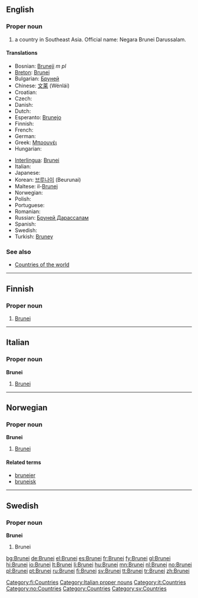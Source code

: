 ==English==
{{wikipedia}}

===Proper noun===
{{en-proper noun}}

# a country in Southeast Asia. Official name: Negara Brunei Darussalam.

====Translations====
{{top}}
* Bosnian: [[Bruneji]] ''m pl''
* [[Breton]]: [[Brunei]]
* Bulgarian: [[Бруней]]
* Chinese: [[文莱]] (Wénlái)
* Croatian: {{t-|hr|Brunej|m}}
* Czech: {{t+|cs|Brunej|f}}
* Danish: {{t-|da|Brunei}}
* Dutch: {{t+|nl|Brunei}}
* Esperanto: [[Brunejo]]
* Finnish: {{t+|fi|Brunei}}
* French: {{t+|fr|Brunei}}
* German: {{t+|de|Brunei Darussalam}}
* Greek: [[Μπρουνέι]]
* Hungarian: {{t+|hu|Brunei}}
{{mid}}
* [[Interlingua]]: [[Brunei]]
* Italian: {{t-|it|Brunei}}
* Japanese: {{t+|ja|ブルネイ|tr=burunei|sc=Jpan}}
* Korean: [[브루나이]] (Beurunai)
* Maltese: il-[[Brunej]]
* Norwegian: {{t+|no|Brunei}}
* Polish: {{t+|pl|Brunei}}
* Portuguese: {{t+|pt|Brunei}}
* Romanian: {{t-|ro|Brunei}}
* Russian: [[Бруней Дарассалам]]
* Spanish: {{t+|es|Brunéi}}
* Swedish: {{t+|sv|Brunei}}
* Turkish: [[Bruney]]
{{bottom}}

===See also===
*[[Appendix:Countries of the world|Countries of the world]]

----

==Finnish==
{{wikipedia|lang=fi}}

===Proper noun===
{{fi-noun|proper=true}}

# [[#English|Brunei]]

[[Category:fi:Countries]]

----
==Italian==
{{wikipedia|lang=it}}

===Proper noun===
'''Brunei''' {{m}}

# [[#English|Brunei]]

[[Category:Italian proper nouns]]
[[Category:it:Countries]]

----
==Norwegian==

===Proper noun===
'''Brunei'''

# [[#English|Brunei]]

====Related terms====
*[[bruneier]]
*[[bruneisk]]

[[Category:no:Countries]]

----

==Swedish==

===Proper noun===
'''Brunei'''

# Brunei

[[Category:Countries]]
[[Category:sv:Countries]]

[[bg:Brunei]]
[[de:Brunei]]
[[el:Brunei]]
[[es:Brunei]]
[[fr:Brunei]]
[[fy:Brunei]]
[[gl:Brunei]]
[[hi:Brunei]]
[[io:Brunei]]
[[lt:Brunei]]
[[li:Brunei]]
[[hu:Brunei]]
[[mn:Brunei]]
[[nl:Brunei]]
[[no:Brunei]]
[[pl:Brunei]]
[[pt:Brunei]]
[[ru:Brunei]]
[[fi:Brunei]]
[[sv:Brunei]]
[[tt:Brunei]]
[[tr:Brunei]]
[[zh:Brunei]]